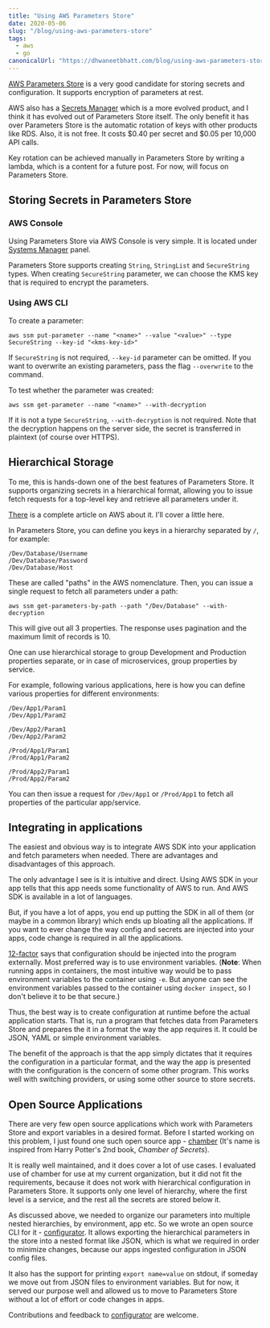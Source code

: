 ```yaml
---
title: "Using AWS Parameters Store"
date: 2020-05-06
slug: "/blog/using-aws-parameters-store"
tags:
  - aws
  - go
canonicalUrl: "https://dhwaneetbhatt.com/blog/using-aws-parameters-store"
---
```


[AWS Parameters Store](https://docs.aws.amazon.com/systems-manager/latest/userguide/systems-manager-parameter-store.html) is a very good candidate for storing secrets and configuration. It supports encryption of parameters at rest. <!--more-->

AWS also has a [Secrets Manager](https://aws.amazon.com/secrets-manager/) which is a more evolved product, and I think it has evolved out of Parameters Store itself. The only benefit it has over Parameters Store is the automatic rotation of keys with other products like RDS. Also, it is not free. It costs $0.40 per secret and $0.05 per 10,000 API calls.

Key rotation can be achieved manually in Parameters Store by writing a lambda, which is a content for a future post. For now, will focus on Parameters Store.

## Storing Secrets in Parameters Store

### AWS Console

Using Parameters Store via AWS Console is very simple. It is located under [Systems Manager](https://aws.amazon.com/systems-manager/) panel.

Parameters Store supports creating `String`, `StringList` and `SecureString` types. When creating `SecureString` parameter, we can choose the KMS key that is required to encrypt the parameters.

### Using AWS CLI

To create a parameter:
```shell
aws ssm put-parameter --name "<name>" --value "<value>" --type SecureString --key-id "<kms-key-id>"
```
If `SecureString` is not required, `--key-id` parameter can be omitted. If you want to overwrite an existing parameters, pass the flag `--overwrite` to the command.

To test whether the parameter was created:
```shell
aws ssm get-parameter --name "<name>" --with-decryption
```
If it is not a type `SecureString`, `--with-decryption` is not required. Note that the decryption happens on the server side, the secret is transferred in plaintext (of course over HTTPS).

## Hierarchical Storage

To me, this is hands-down one of the best features of Parameters Store. It supports organizing secrets in a hierarchical format, allowing you to issue fetch requests for a top-level key and retrieve all parameters under it.

[There](https://docs.aws.amazon.com/systems-manager/latest/userguide/sysman-paramstore-su-organize.html) is a complete article on AWS about it. I'll cover a little here.

In Parameters Store, you can define you keys in a hierarchy separated by `/`, for example:
```shell
/Dev/Database/Username
/Dev/Database/Password
/Dev/Database/Host
```
These are called "paths" in the AWS nomenclature. Then, you can issue a single request to fetch all parameters under a path:
```shell
aws ssm get-parameters-by-path --path "/Dev/Database" --with-decryption
```
This will give out all 3 properties. The response uses pagination and the maximum limit of records is 10.

One can use hierarchical storage to group Development and Production properties separate, or in case of microservices, group properties by service.

For example, following various applications, here is how you can define various properties for different environments:
```shell
/Dev/App1/Param1
/Dev/App1/Param2

/Dev/App2/Param1
/Dev/App2/Param2

/Prod/App1/Param1
/Prod/App1/Param2

/Prod/App2/Param1
/Prod/App2/Param2
```
You can then issue a request for `/Dev/App1` or `/Prod/App1` to fetch all properties of the particular app/service.

## Integrating in applications

The easiest and obvious way is to integrate AWS SDK into your application and fetch parameters when needed. There are advantages and disadvantages of this approach.

The only advantage I see is it is intuitive and direct. Using AWS SDK in your app tells that this app needs some functionality of AWS to run. And AWS SDK is available in a lot of languages. 

But, if you have a lot of apps, you end up putting the SDK in all of them (or maybe in a common library) which ends up bloating all the applications. If you want to ever change the way config and secrets are injected into your apps, code change is required in all the applications.

[12-factor](https://12factor.net/config) says that configuration should be injected into the program externally. Most preferred way is to use environment variables. (**Note**: When running apps in containers, the most intuitive way would be to pass environment variables to the container using `-e`. But anyone can see the environment variables passed to the container using `docker inspect`, so I don't believe it to be that secure.)

Thus, the best way is to create configuration at runtime before the actual application starts. That is, run a program that fetches data from Parameters Store and prepares the it in a format the way the app requires it. It could be JSON, YAML or simple environment variables.

The benefit of the approach is that the app simply dictates that it requires the configuration in a particular format, and the way the app is presented with the configuration is the concern of some other program. This works well with switching providers, or using some other source to store secrets.

## Open Source Applications

There are very few open source applications which work with Parameters Store and export variables in a desired format. Before I started working on this problem, I just found one such open source app - [chamber](https://github.com/segmentio/chamber/) (It's name is inspired from Harry Potter's 2nd book, *Chamber of Secrets*).

It is really well maintained, and it does cover a lot of use cases. I evaluated use of chamber for use at my current organization, but it did not fit the requirements, because it does not work with hierarchical configuration in Parameters Store. It supports only one level of hierarchy, where the first level is a service, and the rest all the secrets are stored below it.

As discussed above, we needed to organize our parameters into multiple nested hierarchies, by environment, app etc. So we wrote an open source CLI for it - [configurator](https://github.com/banknovo/configurator). It allows exporting the hierarchical parameters in the store into a nested format like JSON, which is what we required in order to minimize changes, because our apps ingested configuration in JSON config files.

It also has the support for printing `export name=value` on stdout, if someday we move out from JSON files to environment variables. But for now, it served our purpose well and allowed us to move to Parameters Store without a lot of effort or code changes in apps. 

Contributions and feedback to [configurator](https://github.com/banknovo/configurator) are welcome.
